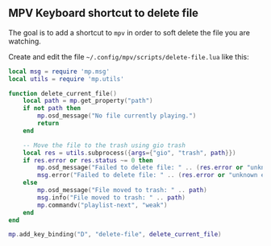 ## MPV Keyboard shortcut to delete file

The goal is to add a shortcut to `mpv` in order to soft delete the file you are watching.

Create and edit the file `~/.config/mpv/scripts/delete-file.lua` like this:

```lua
local msg = require 'mp.msg'
local utils = require 'mp.utils'

function delete_current_file()
    local path = mp.get_property("path")
    if not path then
        mp.osd_message("No file currently playing.")
        return
    end

    -- Move the file to the trash using gio trash
    local res = utils.subprocess({args={"gio", "trash", path}})
    if res.error or res.status ~= 0 then
        mp.osd_message("Failed to delete file: " .. (res.error or "unknown error"))
        msg.error("Failed to delete file: " .. (res.error or "unknown error"))
    else
        mp.osd_message("File moved to trash: " .. path)
        msg.info("File moved to trash: " .. path)
        mp.commandv("playlist-next", "weak")
    end
end

mp.add_key_binding("D", "delete-file", delete_current_file)
```
